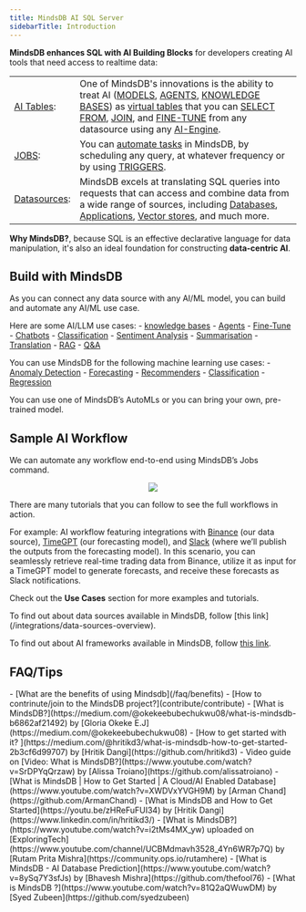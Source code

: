 ```yaml
---
title: MindsDB AI SQL Server
sidebarTitle: Introduction
---
```


<strong>MindsDB enhances SQL with AI Building Blocks</strong> for developers creating AI tools that need access to realtime data:



|  |  |
| -------- | ------- |
| [AI Tables](/integrations/ml-engines-overview): |  One of MindsDB's innovations is the ability to treat AI ([MODELS](/model-types), [AGENTS](/agents/agent), [KNOWLEDGE BASES](/agents/knowledge-bases)) as [virtual tables](/generative-ai-tables) that you can [SELECT FROM](/sql/get-single-prediction), [JOIN](/sql/get-batch-predictions), and [FINE-TUNE](/sql/api/finetune) from any datasource using any [AI-Engine](/integrations/ml-engines-overview). |
| [JOBS](/sql/create/jobs): | You can [automate tasks](/sql/create/jobs) in MindsDB, by scheduling any query, at whatever frequency or by using [TRIGGERS](/sql/create/trigger). |
| [Datasources](/datasources/overview): | MindsDB excels at translating SQL queries into requests that can access and combine data from a wide range of sources, including [Databases](/datasources/overview#databases), [Applications](/datasources/overview#applications), [Vector stores](/datasources/overview#vector-databases), and much more. |

<Tip>
<strong>Why MindsDB?</strong>, because SQL is an effective declarative language for data manipulation, it's also an ideal foundation for constructing <strong>data-centric AI</strong>. 
</Tip>

## Build with MindsDB

As you can connect any data source with any AI/ML model, you can build and automate any AI/ML use case.

Here are some AI/LLM use cases:
      - [knowledge bases](/agents/knowledge-bases)
      - [Agents](/agents/agent)
      - [Fine-Tune](sql/api/finetune#example-3-openai-model)
      - [Chatbots](/sql/tutorials/twitterbot-mariadb-enterprise-server-skysql)
      - [Classification](/nlp/nlp-extended-examples#text-classification)
      - [Sentiment Analysis](/nlp/sentiment-analysis-inside-mysql-with-openai)
      - [Summarisation](/nlp/text-summarization-inside-mysql-with-openai)
      - [Translation](/nlp/nlp-extended-examples#translation)
      - [RAG](/integrations/ai-engines/rag)
      - [Q&A](/nlp/question-answering-inside-mysql-with-openai)

You can use MindsDB for the following machine learning use cases:
      - [Anomaly Detection](/integrations/ai-engines/anomaly)
      - [Forecasting](/sql/tutorials/eeg-forecasting)
      - [Recommenders](sql/tutorials/recommenders)
      - [Classification](/sql/tutorials/customer-churn)
      - [Regression](/sql/tutorials/home-rentals)

You can use one of MindsDB’s AutoMLs or you can bring your own, pre-trained model.

## Sample AI Workflow

We can automate any workflow end-to-end using MindsDB’s Jobs command.

<p align="center">
  <img src="https://docs.google.com/drawings/d/e/2PACX-1vTlROMTlXiYUecoAogwjBVI0eQDYWWI-aY5npcxVjfLzGL6Fs2-YN-aOcUeWFCDzZDxveYe5Dxwilia/pub?w=1438&h=703"/>
</p>

There are many tutorials that you can follow to see the full workflows in action. 

For example: AI workflow featuring integrations with [Binance](/integrations/app-integrations/binance) (our data source), [TimeGPT](/integrations/ai-engines/timegpt) (our forecasting model), and [Slack](/integrations/app-integrations/slack) (where we’ll publish the outputs from the forecasting model). In this scenario, you can seamlessly retrieve real-time trading data from Binance, utilize it as input for a TimeGPT model to generate forecasts, and receive these forecasts as Slack notifications.


Check out the **Use Cases** section for more examples and tutorials.

<Note>
To find out about data sources available in MindsDB, follow [this link](/integrations/data-sources-overview).

To find out about AI frameworks available in MindsDB, follow [this link](/integrations/ml-engines-overview).
</Note>

## FAQ/Tips
<Tip>
- [What are the benefits of using Mindsdb](/faq/benefits)
- [How to contrinute/join to the MindsDB project?](contribute/contribute)
- [What is MindsDB?](https://medium.com/@okekeebubechukwu08/what-is-mindsdb-b6862af21492)
  by [Gloria Okeke E.J](https://medium.com/@okekeebubechukwu08)
- [How to get started with it? ](https://medium.com/@hritikd3/what-is-mindsdb-how-to-get-started-2b3cf6d99707)
  by [Hritik Dangi](https://github.com/hritikd3)
- Video guide on [Video: What is MindsDB?](https://www.youtube.com/watch?v=SrDPYqQrzaw) by
  [Alissa Troiano](https://github.com/alissatroiano)
- [What is MindsDB | How to Get Started | A Cloud/AI Enabled Database](https://www.youtube.com/watch?v=XWDVxYVGH9M)
  by [Arman Chand](https://github.com/ArmanChand)
- [What is MindsDB and How to Get Started](https://youtu.be/zHReFuFUI34) by
  [Hritik Dangi](https://www.linkedin.com/in/hritikd3/)
- [What is MindsDB?](https://www.youtube.com/watch?v=i2tMs4MX_yw) uploaded on
  [ExploringTech](https://www.youtube.com/channel/UCBMdmavh3528_4Yn6WR7p7Q) by
  [Rutam Prita Mishra](https://community.ops.io/rutamhere)
- [What is MindsDB - AI Database Prediction](https://www.youtube.com/watch?v=8ySq7Y3sfJs)
  by [Bhavesh Mishra](https://github.com/thefool76)
- [What is MindsDB ?](https://www.youtube.com/watch?v=81Q2aQWuwDM) by
  [Syed Zubeen](https://github.com/syedzubeen)
</Tip>
